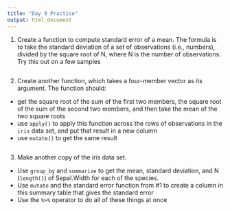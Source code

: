 ```yaml
---
title: "Day 9 Practice"
output: html_document
---
```


1. Create a function to compute standard error of a mean.  The formula is to take the standard deviation of a set of observations (i.e., numbers), divided by the square root of N, where N is the number of observations. Try this out on a few samples

```r

```

2. Create another function, which takes a four-member vector as its argument. The function should:
  - get the square root of the sum of the first two members, the square root of the sum of the second two members, and then take the mean of the two square roots
  - use `apply()` to apply this function across the rows of observations in the `iris` data set, and put that result in a new column
  - use `mutate()` to get the same result
  
  
```r

```

3. Make another copy of the iris data set.
  - Use `group_by` and `summarize` to get the mean, standard deviation, and N (`length()`) of Sepal.Width for each of the species.
  - Use `mutate` and the standard error function from #1 to create a column in this summary table that gives the standard error
  - Use the `%>%` operator to do all of these things at once

```r

```

